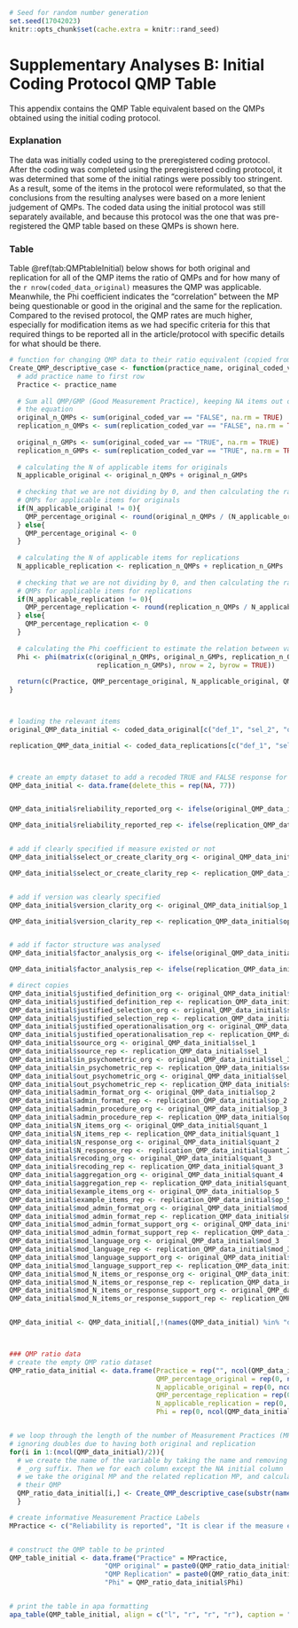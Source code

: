 <!-- Supplementary Analyses B -->

```r
# Seed for random number generation
set.seed(17042023)
knitr::opts_chunk$set(cache.extra = knitr::rand_seed)
```

# Supplementary Analyses B: Initial Coding Protocol QMP Table

This appendix contains the QMP Table equivalent based on the QMPs obtained using the initial coding protocol.

### Explanation
The data was initially coded using to the preregistered coding protocol. After the coding was completed using the preregistered coding protocol, it was determined that some of the initial ratings were possibly too stringent. As a result, some of the items in the protocol were reformulated, so that the conclusions from the resulting analyses were based on a more lenient judgement of QMPs. The coded data using the initial protocol was still separately available, and because this protocol was the one that was pre-registered the QMP table based on these QMPs is shown here.

### Table
Table \@ref(tab:QMPtableInitial) below shows for both original and replication for all of the QMP items the ratio of QMPs and for how many of the `r nrow(coded_data_original)` measures the QMP was applicable. Meanwhile, the Phi coefficient indicates the “correlation” between the MP being questionable or good in the original and the same for the replication. Compared to the revised protocol, the QMP rates are much higher, especially for modification items as we had specific criteria for this that required things to be reported all in the article/protocol with specific details for what  should be there.

```r
# function for changing QMP data to their ratio equivalent (copied from main manuscript file)
Create_QMP_descriptive_case <- function(practice_name, original_coded_var, replication_coded_var){
  # add practice name to first row
  Practice <- practice_name
  
  # Sum all QMP/GMP (Good Measurement Practice), keeping NA items out of
  # the equation
  original_n_QMPs <- sum(original_coded_var == "FALSE", na.rm = TRUE)
  replication_n_QMPs <- sum(replication_coded_var == "FALSE", na.rm = TRUE)
  
  original_n_GMPs <- sum(original_coded_var == "TRUE", na.rm = TRUE)
  replication_n_GMPs <- sum(replication_coded_var == "TRUE", na.rm = TRUE)
  
  # calculating the N of applicable items for originals
  N_applicable_original <- original_n_QMPs + original_n_GMPs
  
  # checking that we are not dividing by 0, and then calculating the ratio of 
  # QMPs for applicable items for originals
  if(N_applicable_original != 0){
    QMP_percentage_original <- round(original_n_QMPs / (N_applicable_original), 2)
  } else{
    QMP_percentage_original <- 0
  }                               
  
  # calculating the N of applicable items for replications
  N_applicable_replication <- replication_n_QMPs + replication_n_GMPs
  
  # checking that we are not dividing by 0, and then calculating the ratio of 
  # QMPs for applicable items for replications
  if(N_applicable_replication != 0){
    QMP_percentage_replication <- round(replication_n_QMPs / N_applicable_replication, 2)
  } else{
    QMP_percentage_replication <- 0
  }     
  
  # calculating the Phi coefficient to estimate the relation between variables
  Phi <- phi(matrix(c(original_n_QMPs, original_n_GMPs, replication_n_QMPs, 
                      replication_n_GMPs), nrow = 2, byrow = TRUE))
  
  return(c(Practice, QMP_percentage_original, N_applicable_original, QMP_percentage_replication, N_applicable_replication, Phi))
}



# loading the relevant items
original_QMP_data_initial <- coded_data_original[c("def_1", "sel_2", "op_4", "reliability_type", "sel_existing", "op_version", "op_1", "sel_1", "sel_3", "sel_4", "sel_psychometric_evidence", "op_2", "op_3", "quant_1", "quant_2", "quant_3", "quant_4", "op_5", "mod_1", "mod_2", "mod_3", "mod_4", "mod_5", "mod_6")]

replication_QMP_data_initial <- coded_data_replications[c("def_1", "sel_2", "op_4", "reliability_type", "sel_existing", "op_version", "op_1", "sel_1", "sel_3", "sel_4", "sel_psychometric_evidence", "op_2", "op_3", "quant_1", "quant_2", "quant_3", "quant_4", "op_5", "mod_1", "mod_2", "mod_3", "mod_4", "mod_5", "mod_6")]



# create an empty dataset to add a recoded TRUE and FALSE response for QMPs to 
QMP_data_initial <- data.frame(delete_this = rep(NA, 77))


QMP_data_initial$reliability_reported_org <- ifelse(original_QMP_data_initial$reliability_type != "Not Reported" & original_QMP_data_initial$reliability_type != "" & !is.na(original_QMP_data_initial$reliability_type), TRUE, ifelse(original_QMP_data_initial$reliability_type == "Not Reported", FALSE, NA))

QMP_data_initial$reliability_reported_rep <- ifelse(replication_QMP_data_initial$reliability_type != "Not Reported" & replication_QMP_data_initial$reliability_type != "" & !is.na(replication_QMP_data_initial$reliability_type), TRUE, ifelse(replication_QMP_data_initial$reliability_type == "Not Reported", FALSE, NA))


# add if clearly specified if measure existed or not
QMP_data_initial$select_or_create_clarity_org <- original_QMP_data_initial$sel_existing == "Not Clearly Stated"

QMP_data_initial$select_or_create_clarity_rep <- replication_QMP_data_initial$sel_existing == "Not Clearly Stated"


# add if version was clearly specified
QMP_data_initial$version_clarity_org <- original_QMP_data_initial$op_1 == FALSE | original_QMP_data_initial$op_version == "" & original_QMP_data_initial$sel_existing == "True, namely:"

QMP_data_initial$version_clarity_rep <- replication_QMP_data_initial$op_1 == FALSE | replication_QMP_data_initial$op_version == "" & replication_QMP_data_initial$sel_existing == "True, namely:"


# add if factor structure was analysed
QMP_data_initial$factor_analysis_org <- ifelse(original_QMP_data_initial$sel_psychometric_evidence == "None", FALSE, ifelse(original_QMP_data_initial$sel_psychometric_evidence != "Not Apllicable (only report this if psychometric evidence would not be possible for this measure, otherwise report as None)", TRUE, NA))

QMP_data_initial$factor_analysis_rep <- ifelse(replication_QMP_data_initial$sel_psychometric_evidence == "None", FALSE, ifelse(replication_QMP_data_initial$sel_psychometric_evidence != "Not Apllicable (only report this if psychometric evidence would not be possible for this measure, otherwise report as None)", TRUE, NA))

# direct copies
QMP_data_initial$justified_definition_org <- original_QMP_data_initial$def_1
QMP_data_initial$justified_definition_rep <- replication_QMP_data_initial$def_1
QMP_data_initial$justified_selection_org <- original_QMP_data_initial$sel_2
QMP_data_initial$justified_selection_rep <- replication_QMP_data_initial$sel_2
QMP_data_initial$justified_operationalisation_org <- original_QMP_data_initial$op_4
QMP_data_initial$justified_operationalisation_rep <- replication_QMP_data_initial$op_4
QMP_data_initial$source_org <- original_QMP_data_initial$sel_1
QMP_data_initial$source_rep <- replication_QMP_data_initial$sel_1
QMP_data_initial$in_psychometric_org <- original_QMP_data_initial$sel_3
QMP_data_initial$in_psychometric_rep <- replication_QMP_data_initial$sel_3
QMP_data_initial$out_psychometric_org <- original_QMP_data_initial$sel_4
QMP_data_initial$out_psychometric_rep <- replication_QMP_data_initial$sel_4
QMP_data_initial$admin_format_org <- original_QMP_data_initial$op_2
QMP_data_initial$admin_format_rep <- replication_QMP_data_initial$op_2
QMP_data_initial$admin_procedure_org <- original_QMP_data_initial$op_3
QMP_data_initial$admin_procedure_rep <- replication_QMP_data_initial$op_3
QMP_data_initial$N_items_org <- original_QMP_data_initial$quant_1
QMP_data_initial$N_items_rep <- replication_QMP_data_initial$quant_1
QMP_data_initial$N_response_org <- original_QMP_data_initial$quant_2
QMP_data_initial$N_response_rep <- replication_QMP_data_initial$quant_2
QMP_data_initial$recoding_org <- original_QMP_data_initial$quant_3
QMP_data_initial$recoding_rep <- replication_QMP_data_initial$quant_3
QMP_data_initial$aggregation_org <- original_QMP_data_initial$quant_4
QMP_data_initial$aggregation_rep <- replication_QMP_data_initial$quant_4
QMP_data_initial$example_items_org <- original_QMP_data_initial$op_5
QMP_data_initial$example_items_rep <- replication_QMP_data_initial$op_5
QMP_data_initial$mod_admin_format_org <- original_QMP_data_initial$mod_1
QMP_data_initial$mod_admin_format_rep <- replication_QMP_data_initial$mod_1
QMP_data_initial$mod_admin_format_support_org <- original_QMP_data_initial$mod_2
QMP_data_initial$mod_admin_format_support_rep <- replication_QMP_data_initial$mod_2
QMP_data_initial$mod_language_org <- original_QMP_data_initial$mod_3
QMP_data_initial$mod_language_rep <- replication_QMP_data_initial$mod_3
QMP_data_initial$mod_language_support_org <- original_QMP_data_initial$mod_4
QMP_data_initial$mod_language_support_rep <- replication_QMP_data_initial$mod_4
QMP_data_initial$mod_N_items_or_response_org <- original_QMP_data_initial$mod_5
QMP_data_initial$mod_N_items_or_response_rep <- replication_QMP_data_initial$mod_5
QMP_data_initial$mod_N_items_or_response_support_org <- original_QMP_data_initial$mod_6
QMP_data_initial$mod_N_items_or_response_support_rep <- replication_QMP_data_initial$mod_6


QMP_data_initial <- QMP_data_initial[,!(names(QMP_data_initial) %in% "delete_this")]



### QMP ratio data
# create the empty QMP ratio dataset
QMP_ratio_data_initial <- data.frame(Practice = rep("", ncol(QMP_data_initial)/2),
                                     QMP_percentage_original = rep(0, ncol(QMP_data_initial)/2),
                                     N_applicable_original = rep(0, ncol(QMP_data_initial)/2),
                                     QMP_percentage_replication = rep(0, ncol(QMP_data_initial)/2),
                                     N_applicable_replication = rep(0, ncol(QMP_data_initial)/2),
                                     Phi = rep(0, ncol(QMP_data_initial)/2))


# we loop through the length of the number of Measurement Practices (MPs) 
# ignoring doubles due to having both original and replication
for(i in 1:(ncol(QMP_data_initial)/2)){
  # we create the name of the variable by taking the name and removing the 
  # _org suffix. Then we for each column except the NA initial column
  # we take the original MP and the related replication MP, and calculate
  # their QMP
  QMP_ratio_data_initial[i,] <- Create_QMP_descriptive_case(substr(names(QMP_data_initial)[i*2], 1, nchar(names(QMP_data_initial)[i*2]) - 4), QMP_data_initial[[(i*2)-1]], QMP_data_initial[[i*2]])
  }

```


```r
# create informative Measurement Practice Labels 
MPractice <- c("Reliability is reported", "It is clear if the measure existed or is newly created",    "Specifc version of the measure is specified", "Validity evidence from a factor analysis is presented",   "The measured variable is defined", "The choice of measure selection or creation is justified",    "The implemented operationalisation is justified", "The source of the measure is provided",    "Psychometric evidence from the study is given", "Psychometric evidence from an earlier study is given",    "The administration format and environment are described", "The administration procedure is described",   "The number of items are described", "The number of response options are described",    "The recoding of responses is described", "The creation of the index is described",    "Example items are presented in text or supplement", "Any administration format changes are mentioned",    "Administration format changes are justified/validated", "Any translations are mentioned",    "Translated measures are justified/validated", "Any changes in number of items or response options are mentioned",    "Changes in number of items or response options are justified/validated")   


# construct the QMP table to be printed 
QMP_table_initial <- data.frame("Practice" = MPractice, 
                        "QMP original" = paste0(QMP_ratio_data_initial$QMP_percentage_original, " (", QMP_ratio_data_initial$N_applicable_original, ")"), 
                        "QMP Replication" = paste0(QMP_ratio_data_initial$QMP_percentage_replication, " (", QMP_ratio_data_initial$N_applicable_replication, ")"), 
                        "Phi" = QMP_ratio_data_initial$Phi)   


# print the table in apa formatting 
apa_table(QMP_table_initial, align = c("l", "r", "r", "r"), caption = "Ratio of QMPs and number of applicable measures, for original and replication", note = "The first number in QMP org and QMP rep is the ratio of measures for which the practice in that row was not conducted well by our standards. The number between brackets indicates the number of measures for which the practice was applicable.", escape = FALSE, placement = "htp")
```





